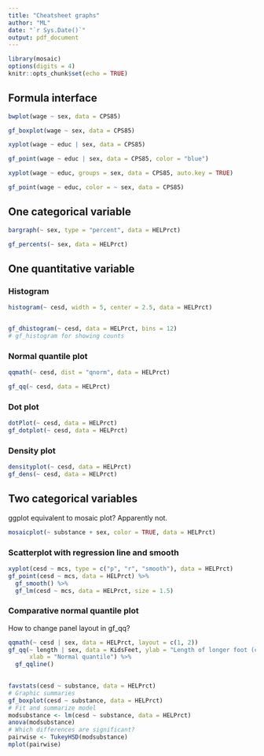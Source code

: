 ---
title: "Cheatsheet graphs"
author: "ML"
date: "`r Sys.Date()`"
output: pdf_document
---

```{r setup, include=FALSE}
library(mosaic)
options(digits = 4)
knitr::opts_chunk$set(echo = TRUE)
```

## Formula interface
```{r}
bwplot(wage ~ sex, data = CPS85)

gf_boxplot(wage ~ sex, data = CPS85) 

```


```{r}
xyplot(wage ~ educ | sex, data = CPS85)

gf_point(wage ~ educ | sex, data = CPS85, color = "blue")

```

```{r}
xyplot(wage ~ educ, groups = sex, data = CPS85, auto.key = TRUE)

gf_point(wage ~ educ, color = ~ sex, data = CPS85)
```


## One categorical variable


```{r}
bargraph(~ sex, type = "percent", data = HELPrct)

gf_percents(~ sex, data = HELPrct)

```

## One quantitative variable
### Histogram

```{r}
histogram(~ cesd, width = 5, center = 2.5, data = HELPrct)


gf_dhistogram(~ cesd, data = HELPrct, bins = 12)
# gf_histogram for showing counts
```

### Normal quantile plot
```{r}
qqmath(~ cesd, dist = "qnorm", data = HELPrct)

gf_qq(~ cesd, data = HELPrct)
```

### Dot plot

```{r}
dotPlot(~ cesd, data = HELPrct)
gf_dotplot(~ cesd, data = HELPrct)

```

### Density plot
```{r}
densityplot(~ cesd, data = HELPrct)
gf_dens(~ cesd, data = HELPrct)
```

## Two categorical variables
ggplot equivalent to mosaic plot? Apparently not.

```{r}
mosaicplot(~ substance + sex, color = TRUE, data = HELPrct)

```

### Scatterplot with regression line and smooth
```{r}
xyplot(cesd ~ mcs, type = c("p", "r", "smooth"), data = HELPrct)
gf_point(cesd ~ mcs, data = HELPrct) %>% 
  gf_smooth() %>% 
  gf_lm(cesd ~ mcs, data = HELPrct, size = 1.5)

```

### Comparative normal quantile plot
How to change panel layout in gf_qq?
```{r}
qqmath(~ cesd | sex, data = HELPrct, layout = c(1, 2)) 
gf_qq(~ length | sex, data = KidsFeet, ylab = "Length of longer foot (cm)", 
      xlab = "Normal quantile") %>% 
  gf_qqline()
  

```

```{r}
favstats(cesd ~ substance, data = HELPrct)
# Graphic summaries
gf_boxplot(cesd ~ substance, data = HELPrct) 
# Fit and summarize model
modsubstance <- lm(cesd ~ substance, data = HELPrct)
anova(modsubstance)
# Which differences are significant? 
pairwise <- TukeyHSD(modsubstance)
mplot(pairwise)

```


